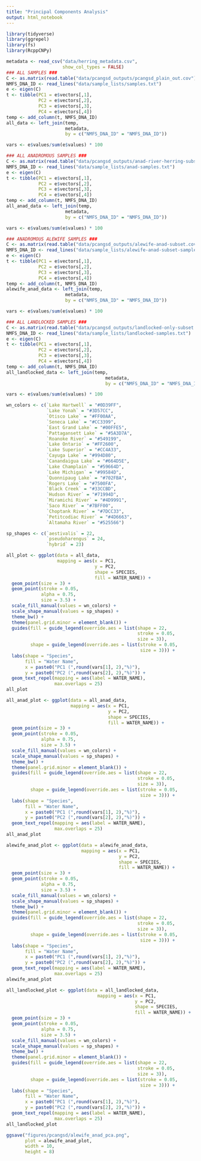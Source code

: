 ```yaml
---
title: "Principal Components Analysis"
output: html_notebook
---
```


```r
library(tidyverse)
library(ggrepel)
library(fs)
library(RcppCNPy)
```

```r
metadata <- read_csv("data/herring_metadata.csv", 
                     show_col_types = FALSE)
### ALL SAMPLES ###
C <- as.matrix(read.table("data/pcangsd_outputs/pcangsd_plain_out.cov"))
NMFS_DNA_ID <- read_lines("data/sample_lists/samples.txt")
e <- eigen(C)
t <- tibble(PC1 = e$vectors[,1], 
            PC2 = e$vectors[,2], 
            PC3 = e$vectors[,3], 
            PC4 = e$vectors[,4])
temp <- add_column(t, NMFS_DNA_ID)
all_data <- left_join(temp, 
                      metadata, 
                      by = c("NMFS_DNA_ID" = "NMFS_DNA_ID"))

vars <- e$values/sum(e$values) * 100

### ALL ANADROMOUS SAMPLES ###
C <- as.matrix(read.table("data/pcangsd_outputs/anad-river-herring-subset.cov"))
NMFS_DNA_ID <- read_lines("data/sample_lists/anad-samples.txt")
e <- eigen(C)
t <- tibble(PC1 = e$vectors[,1], 
            PC2 = e$vectors[,2], 
            PC3 = e$vectors[,3], 
            PC4 = e$vectors[,4])
temp <- add_column(t, NMFS_DNA_ID)
all_anad_data <- left_join(temp, 
                      metadata, 
                      by = c("NMFS_DNA_ID" = "NMFS_DNA_ID"))

vars <- e$values/sum(e$values) * 100

### ANADROMOUS ALEWIFE SAMPLES ###
C <- as.matrix(read.table("data/pcangsd_outputs/alewife-anad-subset.cov"))
NMFS_DNA_ID <- read_lines("data/sample_lists/alewife-anad-subset-samples.txt")
e <- eigen(C)
t <- tibble(PC1 = e$vectors[,1], 
            PC2 = e$vectors[,2], 
            PC3 = e$vectors[,3], 
            PC4 = e$vectors[,4])
temp <- add_column(t, NMFS_DNA_ID)
alewife_anad_data <- left_join(temp, 
                      metadata, 
                      by = c("NMFS_DNA_ID" = "NMFS_DNA_ID"))

vars <- e$values/sum(e$values) * 100

### ALL LANDLOCKED SAMPLES ###
C <- as.matrix(read.table("data/pcangsd_outputs/landlocked-only-subset.cov"))
NMFS_DNA_ID <- read_lines("data/sample_lists/landlocked-samples.txt")
e <- eigen(C)
t <- tibble(PC1 = e$vectors[,1], 
            PC2 = e$vectors[,2], 
            PC3 = e$vectors[,3], 
            PC4 = e$vectors[,4])
temp <- add_column(t, NMFS_DNA_ID)
all_landlocked_data <- left_join(temp, 
                                     metadata, 
                                     by = c("NMFS_DNA_ID" = "NMFS_DNA_ID"))

vars <- e$values/sum(e$values) * 100
```

```r
wn_colors <- c(`Lake Hartwell` = "#0D39FF",
               `Lake Yonah` = "#3D57CC", 
               `Otisco Lake` = "#FF00AA",
               `Seneca Lake` = "#CC3399", 
               `East Grand Lake` = "#00FFE5",
               `Pattagansett Lake` = "#5A3D7A", 
               `Roanoke River` = "#549199", 
               `Lake Ontario` = "#FF2600",
               `Lake Superior` = "#CC4A33", 
               `Cayuga Lake` = "#994D80",
               `Canandaigua Lake` = "#664D5E",
               `Lake Champlain` = "#59664D", 
               `Lake Michigan` = "#99584D", 
               `Quonnipaug Lake` = "#702FBA", 
               `Rogers Lake` = "#7500FA", 
               `Black Creek` = "#33CCBD", 
               `Hudson River` = "#71994D", 
               `Miramichi River` = "#4D9991", 
               `Saco River` = "#7BFF00",
               `Choptank River` = "#7DCC33", 
               `Petitcodiac River` = "#4D6663", 
               `Altamaha River` = "#525566")

sp_shapes <- c(`aestivalis` = 22, 
               `pseudoharengus` = 24, 
               `hybrid` = 23)
```

```r
all_plot <- ggplot(data = all_data,
                   mapping = aes(x = PC1, 
                                 y = PC2,
                                 shape = SPECIES,
                                 fill = WATER_NAME)) +
  geom_point(size = 3) + 
  geom_point(stroke = 0.05,
             alpha = 0.75,
             size = 3.5) +
  scale_fill_manual(values = wn_colors) +
  scale_shape_manual(values = sp_shapes) +
  theme_bw() +
  theme(panel.grid.minor = element_blank()) +
  guides(fill = guide_legend(override.aes = list(shape = 22, 
                                                 stroke = 0.05, 
                                                 size = 3)), 
         shape = guide_legend(override.aes = list(stroke = 0.05, 
                                                  size = 3))) +
  labs(shape = "Species", 
       fill = "Water Name", 
       x = paste0("PC1 (",round(vars[1], 2),"%)"),
       y = paste0("PC2 (",round(vars[2], 2),"%)")) +
  geom_text_repel(mapping = aes(label = WATER_NAME), 
                  max.overlaps = 25)
all_plot
```

```r
all_anad_plot <- ggplot(data = all_anad_data,
                        mapping = aes(x = PC1, 
                                      y = PC2,
                                      shape = SPECIES,
                                      fill = WATER_NAME)) +
  geom_point(size = 3) + 
  geom_point(stroke = 0.05,
             alpha = 0.75,
             size = 3.5) +
  scale_fill_manual(values = wn_colors) +
  scale_shape_manual(values = sp_shapes) +
  theme_bw() +
  theme(panel.grid.minor = element_blank()) +
  guides(fill = guide_legend(override.aes = list(shape = 22, 
                                                 stroke = 0.05, 
                                                 size = 3)), 
         shape = guide_legend(override.aes = list(stroke = 0.05, 
                                                  size = 3))) +
  labs(shape = "Species", 
       fill = "Water Name", 
       x = paste0("PC1 (",round(vars[1], 2),"%)"),
       y = paste0("PC2 (",round(vars[2], 2),"%)")) +
  geom_text_repel(mapping = aes(label = WATER_NAME), 
                  max.overlaps = 25)
all_anad_plot
```

```r
alewife_anad_plot <- ggplot(data = alewife_anad_data,
                            mapping = aes(x = PC1, 
                                          y = PC2,
                                          shape = SPECIES,
                                          fill = WATER_NAME)) +
  geom_point(size = 3) + 
  geom_point(stroke = 0.05,
             alpha = 0.75,
             size = 3.5) +
  scale_fill_manual(values = wn_colors) +
  scale_shape_manual(values = sp_shapes) +
  theme_bw() +
  theme(panel.grid.minor = element_blank()) +
  guides(fill = guide_legend(override.aes = list(shape = 22, 
                                                 stroke = 0.05, 
                                                 size = 3)), 
         shape = guide_legend(override.aes = list(stroke = 0.05, 
                                                  size = 3))) +
  labs(shape = "Species", 
       fill = "Water Name", 
       x = paste0("PC1 (",round(vars[1], 2),"%)"),
       y = paste0("PC2 (",round(vars[2], 2),"%)")) +
  geom_text_repel(mapping = aes(label = WATER_NAME), 
                  max.overlaps = 25)
alewife_anad_plot
```

```r
all_landlocked_plot <- ggplot(data = all_landlocked_data,
                                  mapping = aes(x = PC1, 
                                                y = PC2,
                                                shape = SPECIES,
                                                fill = WATER_NAME)) +
  geom_point(size = 3) + 
  geom_point(stroke = 0.05,
             alpha = 0.75,
             size = 3.5) +
  scale_fill_manual(values = wn_colors) +
  scale_shape_manual(values = sp_shapes) +
  theme_bw() +
  theme(panel.grid.minor = element_blank()) +
  guides(fill = guide_legend(override.aes = list(shape = 22, 
                                                 stroke = 0.05, 
                                                 size = 3)), 
         shape = guide_legend(override.aes = list(stroke = 0.05, 
                                                  size = 3))) +
  labs(shape = "Species", 
       fill = "Water Name", 
       x = paste0("PC1 (",round(vars[1], 2),"%)"),
       y = paste0("PC2 (",round(vars[2], 2),"%)")) +
  geom_text_repel(mapping = aes(label = WATER_NAME), 
                  max.overlaps = 25)
all_landlocked_plot
```

```r
ggsave("figures/pcangsd/alewife_anad_pca.png", 
       plot = alewife_anad_plot, 
       width = 10, 
       height = 8)
```

